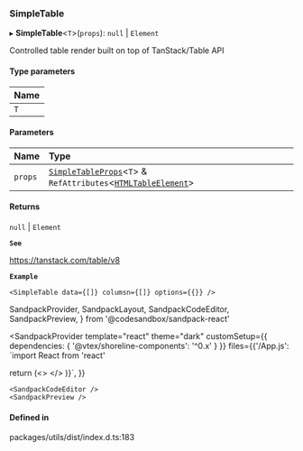 ### SimpleTable

▸ **SimpleTable**\<`T`\>(`props`): `null` \| `Element`

Controlled table render built on top of TanStack/Table API

#### Type parameters

| Name |
| :--- |
| `T`  |

#### Parameters

| Name    | Type                                                                                                                                                                  |
| :------ | :-------------------------------------------------------------------------------------------------------------------------------------------------------------------- |
| `props` | [`SimpleTableProps`](/components/simple-table/props.md)\<`T`\> & `RefAttributes`\<[`HTMLTableElement`](https://developer.mozilla.org/docs/Web/API/HTMLTableElement)\> |

#### Returns

`null` \| `Element`

**`See`**

https://tanstack.com/table/v8

**`Example`**

```tsx copy showLineNumbers filename="example.tsx"
<SimpleTable data={[]} columsn={[]} options={{}} />
```

SandpackProvider,
SandpackLayout,
SandpackCodeEditor,
SandpackPreview,
} from '@codesandbox/sandpack-react'

<SandpackProvider
template="react"
theme="dark"
customSetup={{ dependencies: { '@vtex/shoreline-components': '^0.x' } }}
files={{'/App.js': `import React from 'react'

return (<>
<SimpleTable data={[]} columsn={[]} options={{}} />
</>
)}`,
}}

>   <SandpackLayout>

    <SandpackCodeEditor />
    <SandpackPreview />

  </SandpackLayout>
</SandpackProvider>

#### Defined in

packages/utils/dist/index.d.ts:183
